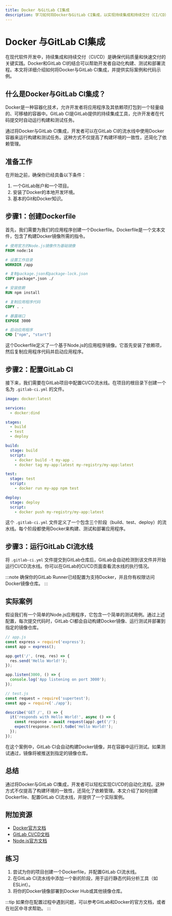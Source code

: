 ```yaml
---
title: Docker 与GitLab CI集成
description: 学习如何将Docker与GitLab CI集成，以实现持续集成和持续交付（CI/CD）的自动化流程。本文适合初学者，包含详细的步骤和实际案例。
---
```


# Docker 与GitLab CI集成

在现代软件开发中，持续集成和持续交付（CI/CD）是确保代码质量和快速交付的关键实践。Docker和GitLab CI的结合可以帮助开发者自动化构建、测试和部署流程。本文将详细介绍如何将Docker与GitLab CI集成，并提供实际案例和代码示例。

## 什么是Docker与GitLab CI集成？

Docker是一种容器化技术，允许开发者将应用程序及其依赖项打包到一个轻量级的、可移植的容器中。GitLab CI是GitLab提供的持续集成工具，允许开发者在代码提交时自动运行构建和测试任务。

通过将Docker与GitLab CI集成，开发者可以在GitLab CI的流水线中使用Docker容器来运行构建和测试任务。这种方式不仅提高了构建环境的一致性，还简化了依赖管理。

## 准备工作

在开始之前，确保你已经具备以下条件：

1. 一个GitLab账户和一个项目。
2. 安装了Docker的本地开发环境。
3. 基本的Git和Docker知识。

## 步骤1：创建Dockerfile

首先，我们需要为我们的应用程序创建一个Dockerfile。Dockerfile是一个文本文件，包含了构建Docker镜像所需的指令。

```dockerfile
# 使用官方的Node.js镜像作为基础镜像
FROM node:14

# 设置工作目录
WORKDIR /app

# 复制package.json和package-lock.json
COPY package*.json ./

# 安装依赖
RUN npm install

# 复制应用程序代码
COPY . .

# 暴露端口
EXPOSE 3000

# 启动应用程序
CMD ["npm", "start"]
```

这个Dockerfile定义了一个基于Node.js的应用程序镜像。它首先安装了依赖项，然后复制应用程序代码并启动应用程序。

## 步骤2：配置GitLab CI

接下来，我们需要在GitLab项目中配置CI/CD流水线。在项目的根目录下创建一个名为 `.gitlab-ci.yml` 的文件。

```yaml
image: docker:latest

services:
  - docker:dind

stages:
  - build
  - test
  - deploy

build:
  stage: build
  script:
    - docker build -t my-app .
    - docker tag my-app:latest my-registry/my-app:latest

test:
  stage: test
  script:
    - docker run my-app npm test

deploy:
  stage: deploy
  script:
    - docker push my-registry/my-app:latest
```

这个 `.gitlab-ci.yml` 文件定义了一个包含三个阶段（build、test、deploy）的流水线。每个阶段都使用Docker来构建、测试和部署应用程序。

## 步骤3：运行GitLab CI流水线

将 `.gitlab-ci.yml` 文件提交到GitLab仓库后，GitLab会自动检测到该文件并开始运行CI/CD流水线。你可以在GitLab的CI/CD页面查看流水线的执行情况。

:::note
确保你的GitLab Runner已经配置为支持Docker，并且你有权限访问Docker镜像仓库。
:::

## 实际案例

假设我们有一个简单的Node.js应用程序，它包含一个简单的测试用例。通过上述配置，每次提交代码时，GitLab CI都会自动构建Docker镜像、运行测试并部署到指定的镜像仓库。

```javascript
// app.js
const express = require('express');
const app = express();

app.get('/', (req, res) => {
  res.send('Hello World!');
});

app.listen(3000, () => {
  console.log('App listening on port 3000');
});

// test.js
const request = require('supertest');
const app = require('./app');

describe('GET /', () => {
  it('responds with Hello World!', async () => {
    const response = await request(app).get('/');
    expect(response.text).toBe('Hello World!');
  });
});
```

在这个案例中，GitLab CI会自动构建Docker镜像，并在容器中运行测试。如果测试通过，镜像将被推送到指定的镜像仓库。

## 总结

通过将Docker与GitLab CI集成，开发者可以轻松实现CI/CD的自动化流程。这种方式不仅提高了构建环境的一致性，还简化了依赖管理。本文介绍了如何创建Dockerfile、配置GitLab CI流水线，并提供了一个实际案例。

## 附加资源

- [Docker官方文档](https://docs.docker.com/)
- [GitLab CI/CD文档](https://docs.gitlab.com/ee/ci/)
- [Node.js官方文档](https://nodejs.org/en/docs/)

## 练习

1. 尝试为你的项目创建一个Dockerfile，并配置GitLab CI流水线。
2. 在GitLab CI流水线中添加一个新的阶段，用于运行静态代码分析工具（如ESLint）。
3. 将你的Docker镜像部署到Docker Hub或其他镜像仓库。

:::tip
如果你在配置过程中遇到问题，可以参考GitLab和Docker的官方文档，或者在社区中寻求帮助。
:::